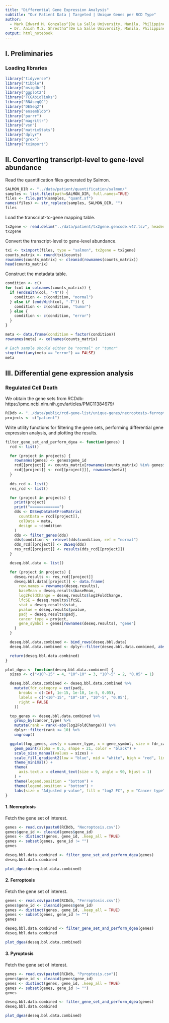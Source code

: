 ```yaml
---
title: "Differential Gene Expression Analysis"
subtitle: "Our Patient Data | Targeted | Unique Genes per RCD Type"
author: 
  - Mark Edward M. Gonzales^[De La Salle University, Manila, Philippines, gonzales.markedward@gmail.com]
  - Dr. Anish M.S. Shrestha^[De La Salle University, Manila, Philippines, anish.shrestha@dlsu.edu.ph]
output: html_notebook
---
```


## I. Preliminaries

### Loading libraries

```r
library("tidyverse")
library("tibble")
library("msigdbr")
library("ggplot2")
library("TCGAbiolinks")
library("RNAseqQC")
library("DESeq2")
library("ensembldb")
library("purrr")
library("magrittr")
library("vsn")
library("matrixStats")
library("dplyr")
library("grex")
library("tximport")
```

## II. Converting transcript-level to gene-level abundance

Read the quantification files generated by Salmon.

```r
SALMON_DIR <- "../data/patient/quantification/salmon/"
samples <- list.files(path=SALMON_DIR, full.names=TRUE)
files <- file.path(samples, "quant.sf")
names(files) <- str_replace(samples, SALMON_DIR, "")
files
```
Load the transcript-to-gene mapping table.

```r
tx2gene <- read.delim("../data/patient/tx2gene.gencode.v47.tsv", header=FALSE)
tx2gene
```

Convert the transcript-level to gene-level abundance.

```r
txi <- tximport(files, type = "salmon", tx2gene = tx2gene)
counts_matrix <- round(txi$counts)
rownames(counts_matrix) <- cleanid(rownames(counts_matrix))
head(counts_matrix)
```
Construct the metadata table.

```r
condition <- c()
for (col in colnames(counts_matrix)) {
  if (endsWith(col, "-N")) {
    condition <- c(condition, "normal")
  } else if (endsWith(col, "-T")) {
    condition <- c(condition, "tumor")
  } else {
    condition <- c(condition, "error")
  }
}

meta <- data.frame(condition = factor(condition))
rownames(meta) <- colnames(counts_matrix)

# Each sample should either be "normal" or "tumor"
stopifnot(any(meta == "error") == FALSE)
meta
```

## III. Differential gene expression analysis

### Regulated Cell Death

We obtain the gene sets from RCDdb: https://pmc.ncbi.nlm.nih.gov/articles/PMC11384979/

```r
RCDdb <- "../data/public/rcd-gene-list/unique-genes/necroptosis-ferroptosis-pyroptosis/"
projects <- c("patient")
```

Write utility functions for filtering the gene sets, performing differential gene expression analysis, and plotting the results.

```r
filter_gene_set_and_perform_dgea <- function(genes) {
  rcd <- list()

  for (project in projects) {
    rownames(genes) <- genes$gene_id
    rcd[[project]] <- counts_matrix[rownames(counts_matrix) %in% genes$gene_id, ]
    rcd[[project]] <- rcd[[project]][, rownames(meta)]
  }
  
  dds_rcd <- list()
  res_rcd <- list()

  for (project in projects) {
    print(project)
    print("=============")
    dds <- DESeqDataSetFromMatrix(
      countData = rcd[[project]],
      colData = meta,
      design = ~condition
    )
    dds <- filter_genes(dds)
    dds$condition <- relevel(dds$condition, ref = "normal")
    dds_rcd[[project]] <- DESeq(dds)
    res_rcd[[project]] <- results(dds_rcd[[project]])
  }

  deseq.bbl.data <- list()

  for (project in projects) {
    deseq.results <- res_rcd[[project]]
    deseq.bbl.data[[project]] <- data.frame(
      row.names = rownames(deseq.results),
      baseMean = deseq.results$baseMean,
      log2FoldChange = deseq.results$log2FoldChange,
      lfcSE = deseq.results$lfcSE,
      stat = deseq.results$stat,
      pvalue = deseq.results$pvalue,
      padj = deseq.results$padj,
      cancer_type = project,
      gene_symbol = genes[rownames(deseq.results), "gene"]
    )
  }

  deseq.bbl.data.combined <- bind_rows(deseq.bbl.data)
  deseq.bbl.data.combined <- dplyr::filter(deseq.bbl.data.combined, abs(log2FoldChange) >= 1.5 & padj < 0.05)

  return(deseq.bbl.data.combined)
}
```

```r
plot_dgea <- function(deseq.bbl.data.combined) {
  sizes <- c("<10^-15" = 4, "10^-10" = 3, "10^-5" = 2, "0.05" = 1)

  deseq.bbl.data.combined <- deseq.bbl.data.combined %>%
    mutate(fdr_category = cut(padj,
      breaks = c(-Inf, 1e-15, 1e-10, 1e-5, 0.05),
      labels = c("<10^-15", "10^-10", "10^-5", "0.05"),
      right = FALSE
    ))

  top_genes <- deseq.bbl.data.combined %>%
    group_by(cancer_type) %>%
    mutate(rank = rank(-abs(log2FoldChange))) %>%
    dplyr::filter(rank <= 10) %>%
    ungroup()

  ggplot(top_genes, aes(y = cancer_type, x = gene_symbol, size = fdr_category, fill = log2FoldChange)) +
    geom_point(alpha = 0.5, shape = 21, color = "black") +
    scale_size_manual(values = sizes) +
    scale_fill_gradient2(low = "blue", mid = "white", high = "red", limits = c(min(deseq.bbl.data.combined$log2FoldChange), max(deseq.bbl.data.combined$log2FoldChange))) +
    theme_minimal() +
    theme(
      axis.text.x = element_text(size = 9, angle = 90, hjust = 1)
    ) +
    theme(legend.position = "bottom") +
    theme(legend.position = "bottom") +
    labs(size = "Adjusted p-value", fill = "log2 FC", y = "Cancer type", x = "Gene")
}
```

#### 1. Necroptosis

Fetch the gene set of interest.

```r
genes <- read.csv(paste0(RCDdb, "Necroptosis.csv"))
genes$gene_id <- cleanid(genes$gene_id)
genes <- distinct(genes, gene_id, .keep_all = TRUE)
genes <- subset(genes, gene_id != "")
genes
```

```r
deseq.bbl.data.combined <- filter_gene_set_and_perform_dgea(genes)
deseq.bbl.data.combined
```

```r
plot_dgea(deseq.bbl.data.combined)
```

#### 2. Ferroptosis

Fetch the gene set of interest.

```r
genes <- read.csv(paste0(RCDdb, "Ferroptosis.csv"))
genes$gene_id <- cleanid(genes$gene_id)
genes <- distinct(genes, gene_id, .keep_all = TRUE)
genes <- subset(genes, gene_id != "")
genes
```

```r
deseq.bbl.data.combined <- filter_gene_set_and_perform_dgea(genes)
deseq.bbl.data.combined
```

```r
plot_dgea(deseq.bbl.data.combined)
```


#### 3. Pyroptosis

Fetch the gene set of interest.

```r
genes <- read.csv(paste0(RCDdb, "Pyroptosis.csv"))
genes$gene_id <- cleanid(genes$gene_id)
genes <- distinct(genes, gene_id, .keep_all = TRUE)
genes <- subset(genes, gene_id != "")
genes
```

```r
deseq.bbl.data.combined <- filter_gene_set_and_perform_dgea(genes)
deseq.bbl.data.combined
```

```r
plot_dgea(deseq.bbl.data.combined)
```